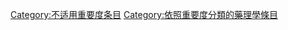 {{catmore1|[[Wikipedia:药理学专题|Wikipedia:药理学专题]]}}
{{Articles by Importance|topic=药理学|project=药理学|format=TOC}}
{{emptycat}}

[[Category:不适用重要度条目|Category:不适用重要度条目]]
[[Category:依照重要度分類的藥理學條目|Category:依照重要度分類的藥理學條目]]